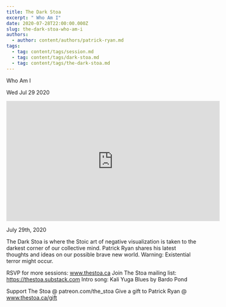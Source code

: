 ```yaml
---
title: The Dark Stoa
excerpt: " Who Am I"
date: 2020-07-28T22:00:00.000Z
slug: the-dark-stoa-who-am-i
authors:
  - author: content/authors/patrick-ryan.md
tags:
  - tag: content/tags/session.md
  - tag: content/tags/dark-stoa.md
  - tag: content/tags/the-dark-stoa.md
---
```




 Who Am I

Wed Jul 29 2020

<iframe width="560" height="315" src="https://www.youtube.com/embed/HwUQNnXCWxI" title="The Dark Stoa: Who Am I w/ Patrick Ryan" frameborder="0" allow="accelerometer; autoplay; clipboard-write; encrypted-media; gyroscope; picture-in-picture" allowfullscreen ></iframe>

July 29th, 2020

The Dark Stoa is where the Stoic art of negative visualization is taken to the darkest corner of our collective mind. Patrick Ryan shares his latest thoughts and ideas on our possible brave new world. Warning: Existential terror might occur.

RSVP for more sessions: www.thestoa.ca
Join The Stoa mailing list: https://thestoa.substack.com
Intro song: Kali Yuga Blues by Bardo Pond

Support The Stoa @ patreon.com/the_stoa
Give a gift to Patrick Ryan @ www.thestoa.ca/gift


